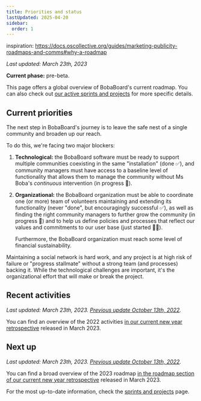 ```yaml
---
title: Priorities and status
lastUpdated: 2025-04-20
sidebar:
  order: 1
---
```


inspiration:
https://docs.oscollective.org/guides/marketing-publicity-roadmaps-and-comms#why-a-roadmap

_Last updated: March 23th, 2023_

**Current phase:** pre-beta.

This page offers a global overview of BobaBoard's current roadmap. You can also
check out [our active sprints and projects](./sprints-and-projects) for more
specific details.

## Current priorities

The next step in BobaBoard's journey is to leave the safe nest of a single
community and broaden up our reach.

To do this, we're facing two major blockers:

1. **Technological:** the BobaBoard software must be ready to support multiple
   communities coexisting in the same "installation" (done ✅), and community
   managers must have access to a baseline level of functionality that allows
   them to manage the community without Ms Boba's _continuous_ intervention (in
   progress 💨).
2. **Organizational:** the BobaBoard organization must be able to coordinate one
   (or more) team of volunteers maintaining and extending its functionality
   (never "done", but encouragingly successful ✅), as well as finding the right
   community managers to further grow the community (in progress 💨) and to help
   us define policies and processes that reflect our values and commitments to
   our user base (just started 🚶‍♀️).

   Furthermore, the BobaBoard organization must reach some level of financial
   sustainability.

Maintaining a social network is hard work, and any project is at high risk of
failure or "progress stallmate" without a strong team (and processes) backing
it. While the technological challenges are important, it's the organizational
effort that will make or break the project.

## Recent activities

_Last updated: March 23th, 2023.
[Previous update October 13th, 2022](https://github.com/BobaBoard/boba-docs/commit/2fd18c963e65a807a8c0fa743c6285dda9d70bbd)._

You can find an overview of the 2022 activities
[in our current new year retrospective](https://www.bobaboard.com/blog/development-logs-10)
released in March 2023.

## Next up

_Last updated: March 23th, 2023.
[Previous update October 13th, 2022](https://github.com/BobaBoard/boba-docs/commit/2fd18c963e65a807a8c0fa743c6285dda9d70bbd)._

You can find a broad overview of the 2023 roadmap
[in the roadmap section of our current new year retrospective](https://www.bobaboard.com/blog/development-logs-10#the-2023-roadmap-part-1-main-focus-areas)
released in March 2023.

For the most up-to-date information, check the
[sprints and projects](./sprints-and-projects) page.
